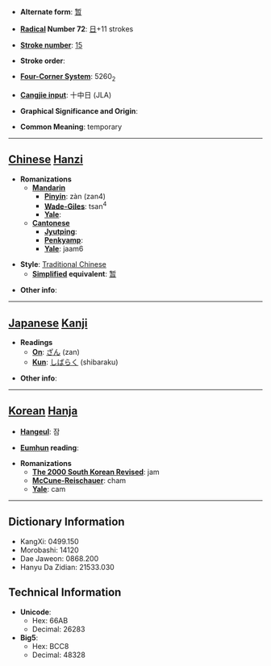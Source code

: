 * '''Alternate form''': [[暂]]

* '''[[Wiktionary:Chinese radical index| Radical]] Number 72''': [[Wiktionary:Chinese radical index 日|日]]+11 strokes

* '''[[Wiktionary:Chinese total strokes index|Stroke number]]''': [[Wiktionary:Chinese total strokes index 15|15]]

* '''Stroke order''': 

* '''[[Wiktionary:Chinese four corner index|Four-Corner System]]''': 5260<sub>2</sub>

* '''[[Wiktionary:Chinese Cangjie index|Cangjie input]]''': 十中日 (JLA)

* '''Graphical Significance and Origin''': 

* '''Common Meaning''': temporary

----

== [[Chinese]] [[Hanzi]] ==

* '''Romanizations'''
** '''[[Mandarin]]'''
*** '''[[Pinyin]]''': zàn (zan4)
*** '''[[Wade-Giles]]''': tsan<sup>4</sup>
*** '''[[Yale]]''': 
** '''[[Cantonese]]'''
*** '''[[Jyutping]]''':
*** '''[[Penkyamp]]''': 
*** '''[[Yale]]''': jaam6

* '''Style''': [[Traditional Chinese]] 
** '''[[Simplified Chinese|Simplified]] equivalent''': [[暂]]

* '''Other info''': 

----

== [[Japanese]] [[Kanji]] ==

* '''Readings'''
** '''[[On]]''': [[ざん]] (zan)
** '''[[Kun]]''': [[しばらく]] (shibaraku)

* '''Other info''':  

----

== [[Korean]] [[Hanja]] ==

* '''[[Hangeul]]''': 잠

* '''[[Eumhun]] reading''': 

* '''Romanizations'''
** '''[[The 2000 South Korean Revised Romanization|The 2000 South Korean Revised]]''': jam
** '''[[McCune-Reischauer]]''': cham
** '''[[Yale]]''': cam

----

== Dictionary Information ==

* KangXi: 0499.150
* Morobashi: 14120
* Dae Jaweon: 0868.200
* Hanyu Da Zidian: 21533.030

== Technical Information ==

* '''Unicode''':
** Hex: 66AB
** Decimal: 26283
* '''Big5''':
** Hex: BCC8
** Decimal: 48328